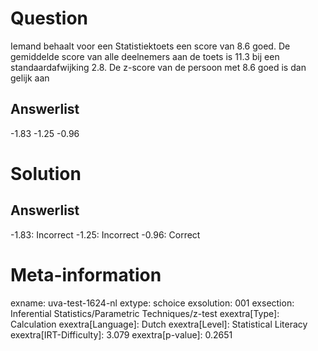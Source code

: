 Question
========

Iemand behaalt voor een Statistiektoets een score van 8.6 goed. De
gemiddelde score van alle deelnemers aan de toets is 11.3 bij een
standaardafwijking 2.8. De z-score van de persoon met 8.6 goed is dan
gelijk aan

Answerlist
----------

-1.83
-1.25
-0.96

Solution
========

Answerlist
----------

-1.83: Incorrect
-1.25: Incorrect
-0.96: Correct

Meta-information
================
exname: uva-test-1624-nl
extype: schoice
exsolution: 001
exsection: Inferential Statistics/Parametric Techniques/z-test
exextra[Type]: Calculation
exextra[Language]: Dutch
exextra[Level]: Statistical Literacy
exextra[IRT-Difficulty]: 3.079
exextra[p-value]: 0.2651
